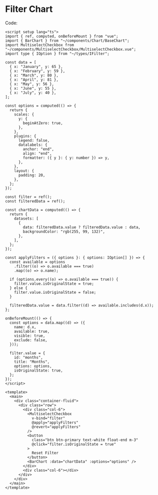 
<Meta title="Examples/Dashboards/FilterChart/README" component={BarChart} />

# Filter Chart

<Canvas>
  <Story id="examples-dashboards-filterchart--default" />
</Canvas>

Code:

```vue
<script setup lang="ts">
import { ref, computed, onBeforeMount } from "vue";
import { BarChart } from "~/components/Chart/BaseChart";
import MultiselectCheckbox from "~/components/MultiselectCheckbox/MultiselectCheckbox.vue";
import type { IOption } from "~/types/IFilter";

const data = [
  { x: "January", y: 65 },
  { x: "February", y: 59 },
  { x: "March", y: 80 },
  { x: "April", y: 81 },
  { x: "May", y: 56 },
  { x: "June", y: 55 },
  { x: "July", y: 40 },
];

const options = computed(() => {
  return {
    scales: {
      y: {
        beginAtZero: true,
      },
    },
    plugins: {
      legend: false,
      datalabels: {
        anchor: "end",
        align: "end",
        formatter: ({ y }: { y: number }) => y,
      },
    },
    layout: {
      padding: 20,
    },
  };
});

const filter = ref();
const filteredData = ref();

const chartData = computed(() => {
  return {
    datasets: [
      {
        data: filteredData.value ? filteredData.value : data,
        backgroundColor: "rgb(255, 99, 132)",
      },
    ],
  };
});

const applyFilters = ({ options }: { options: IOption[] }) => {
  const available = options
    .filter((o) => o.available === true)
    .map((o) => o.name);

  if (options.every((o) => o.available === true)) {
    filter.value.isOriginalState = true;
  } else {
    filter.value.isOriginalState = false;
  }

  filteredData.value = data.filter((d) => available.includes(d.x));
};

onBeforeMount(() => {
  const options = data.map((d) => ({
    name: d.x,
    available: true,
    visible: true,
    exclude: false,
  }));

  filter.value = {
    id: "months",
    title: "Months",
    options: options,
    isOriginalState: true,
  };
});
</script>

<template>
  <main>
    <div class="container-fluid">
      <div class="row">
        <div class="col-6">
          <MultiselectCheckbox
            v-bind="filter"
            @apply="applyFilters"
            @revert="applyFilters"
          />
          <button
            class="btn btn-primary text-white float-end m-3"
            @click="filter.isOriginalState = true"
          >
            Reset Filter
          </button>
          <BarChart :data="chartData" :options="options" />
        </div>
        <div class="col-6"></div>
      </div>
    </div>
  </main>
</template>
```
